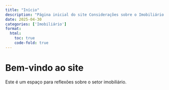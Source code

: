```yaml
---
title: "Início"
description: "Página inicial do site Considerações sobre o Imobiliário."
date: 2025-04-30
categories: ['Imobiliário']
format:
  html:
    toc: true
    code-fold: true
---
```


# Bem-vindo ao site

Este é um espaço para reflexões sobre o setor imobiliário.